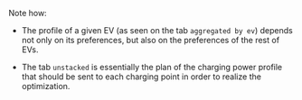 Note how:

- The profile of a given EV (as seen on the tab `aggregated by ev`) depends not only on its preferences, but also on the preferences of the rest of EVs.  

- The tab `unstacked` is essentially the plan of the charging power profile that should be sent to each charging point in order to realize the optimization. 
